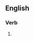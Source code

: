 {{also|greenlight|green light}}
==English==

===Verb===
{{en-verb|head=[[green]]-[[light]]|green-lights|green-lighting|green-lit|past2=green-lighted}}

# {{alternative spelling of|greenlight|lang=en}}